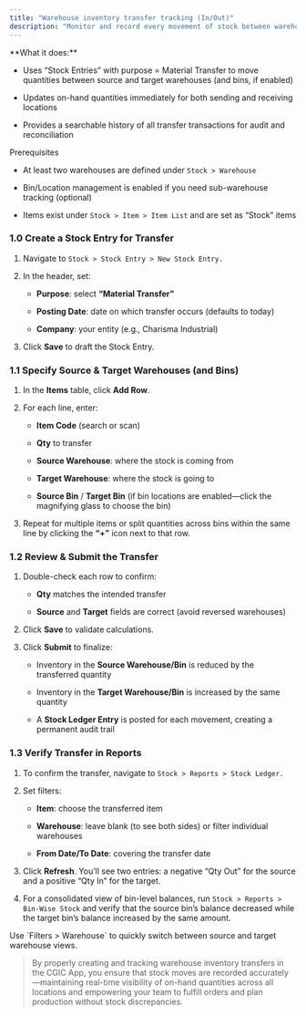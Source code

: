 ```yaml
---
title: "Warehouse inventory transfer tracking (In/Out)"
description: "Monitor and record every movement of stock between warehouses—whether transferring raw materials, finished goods, or supplies—so you maintain accurate, real-time inventory balances across all locations in the CGIC App."
---
```


<Card title="Overview" icon="sparkles">
  **What it does:**  

  - Uses “Stock Entries” with purpose = Material Transfer to move quantities between source and target warehouses (and bins, if enabled)  

  - Updates on-hand quantities immediately for both sending and receiving locations  

  - Provides a searchable history of all transfer transactions for audit and reconciliation  
</Card>

<Info>
  Prerequisites

  - At least two warehouses are defined under `Stock > Warehouse`  

  - Bin/Location management is enabled if you need sub-warehouse tracking (optional)  

  - Items exist under `Stock > Item > Item List` and are set as “Stock” items  
</Info>

### 1.0 Create a Stock Entry for Transfer

1. Navigate to `Stock > Stock Entry > New Stock Entry.`  

2. In the header, set:  

   - **Purpose**: select **“Material Transfer”**  

   - **Posting Date**: date on which transfer occurs (defaults to today)  

   - **Company**: your entity (e.g., Charisma Industrial)  

3. Click **Save** to draft the Stock Entry.  

### 1.1 Specify Source & Target Warehouses (and Bins)

1. In the **Items** table, click **Add Row**.  

2. For each line, enter:  

   - **Item Code** (search or scan)  

   - **Qty** to transfer  

   - **Source Warehouse**: where the stock is coming from  

   - **Target Warehouse**: where the stock is going to  

   - **Source Bin** / **Target Bin** (if bin locations are enabled—click the magnifying glass to choose the bin)  

3. Repeat for multiple items or split quantities across bins within the same line by clicking the **“\+”** icon next to that row.

### 1.2 Review & Submit the Transfer

1. Double-check each row to confirm:  

   - **Qty** matches the intended transfer  

   - **Source** and **Target** fields are correct (avoid reversed warehouses)  

2. Click **Save** to validate calculations.  

3. Click **Submit** to finalize:  

   - Inventory in the **Source Warehouse/Bin** is reduced by the transferred quantity  

   - Inventory in the **Target Warehouse/Bin** is increased by the same quantity  

   - A **Stock Ledger Entry** is posted for each movement, creating a permanent audit trail  

### 1.3 Verify Transfer in Reports

1. To confirm the transfer, navigate to `Stock > Reports > Stock Ledger.`  

2. Set filters:  

   - **Item**: choose the transferred item  

   - **Warehouse**: leave blank (to see both sides) or filter individual warehouses  

   - **From Date/To Date**: covering the transfer date  

3. Click **Refresh**. You’ll see two entries: a negative “Qty Out” for the source and a positive “Qty In” for the target.  

4. For a consolidated view of bin-level balances, run `Stock > Reports > Bin-Wise Stock` and verify that the source bin’s balance decreased while the target bin’s balance increased by the same amount.

<Tip>
  Use `Filters > Warehouse` to quickly switch between source and target warehouse views.
</Tip>

> By properly creating and tracking warehouse inventory transfers in the CGIC App, you ensure that stock moves are recorded accurately—maintaining real-time visibility of on-hand quantities across all locations and empowering your team to fulfill orders and plan production without stock discrepancies. 